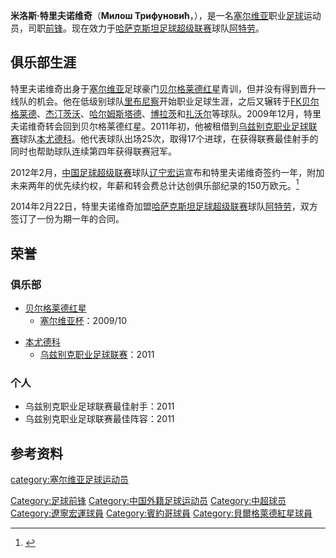 {{Infobox Football biography 
| playername           = 米洛斯·特里夫诺维奇<br>Mилoш Tpифунoвић
| image                = 
| fullname             = Mилoш Tpифунoвић<br>Miloš Trifunović
| height               = {{height|m=1.87}}
| dateofbirth          = {{Birth date and age|1984|10|15|df=y}}
| cityofbirth          = [[贝尔格莱德|贝尔格莱德]]
| countryofbirth       = [[南斯拉夫社会主义联邦共和国|南斯拉夫]]
| currentclub          = [[阿特劳|阿特劳]]
| clubnumber           = 14
| position             = [[前锋_(足球)|前锋]] 
| years1 = 2002–2003   |clubs1 = [[FK_Ribnica_Mionica|里布尼察]]            |caps1 = 19   |goals1 = 7
| years2 = 2003–2004   |clubs2 = [[FK_Beograd|FK贝尔格莱德]]                |caps2 = 20   |goals2 = 1
| years3 = 2004–2005   |clubs3 = [[FK_Jedinstvo_Bijelo_Polje|杰汀茨沃]]   |caps3 = 45   |goals3 = 16 
| years4 = 2006        |clubs4 = [[哈尔姆斯塔德足球俱乐部|哈尔姆斯塔德]]    |caps4 = 10   |goals4 = 1
| years5 = 2006        |clubs5 = [[FK_Borac_Čačak|博拉茨]]                    |caps5 = 9    |goals5 = 0
| years6 = 2007–2010   |clubs6 = [[FK_Javor|扎沃尔]]                            |caps6 = 83   |goals6 = 15
| years7 = 2010–2011   |clubs7 = [[贝尔格莱德红星足球俱乐部|贝尔格莱德红星]]        |caps7 = 26   |goals7 = 8
| years8 = 2011        |clubs8 = → [[賓約哥足球俱樂部|本尤德科]] (租借)               |caps8 = 25   |goals8 = 17
| years9 = 2012–2013      |clubs9 = [[辽宁宏运|辽宁宏运]]           |caps9 = 44    |goals9 = 13
| years10 = 2014     |clubs10 = [[阿特劳|阿特劳]]    |caps10 = 3    |goals10 = 1       
| nationalyears1 =   | nationalteam1 =    | nationalcaps1 =   | nationalgoals1 = 
| pcupdate       = 2014年4月7日
| ntupdate       = 
}}

'''米洛斯·特里夫诺维奇'''（'''Mилoш Tpифунoвић'''，{{bd|1984年|10月15日|||Trifunovic, Milos}}），是一名[[塞尔维亚|塞尔维亚]]职业[[足球|足球]]运动员，司职[[前锋_(足球)|前锋]]。现在效力于[[哈萨克斯坦足球超级联赛|哈萨克斯坦足球超级联赛]]球队[[阿特劳|阿特劳]]。

==俱乐部生涯==
特里夫诺维奇出身于[[塞尔维亚|塞尔维亚]]足球豪门[[贝尔格莱德红星足球俱乐部|贝尔格莱德红星]]青训，但并没有得到晋升一线队的机会。他在低级别球队[[FK_Ribnica_Mionica|里布尼察]]开始职业足球生涯，之后又辗转于[[FK_Beograd|FK贝尔格莱德]]、[[FK_Jedinstvo_Bijelo_Polje|杰汀茨沃]]、[[哈尔姆斯塔德足球俱乐部|哈尔姆斯塔德]]、[[FK_Borac_Čačak|博拉茨]]和[[FK_Javor|扎沃尔]]等球队。2009年12月，特里夫诺维奇转会回到贝尔格莱德红星。2011年初，他被租借到[[乌兹别克职业足球联赛|乌兹别克职业足球联赛]]球队[[賓約哥足球俱樂部|本尤德科]]。他代表球队出场25次，取得17个进球，在获得联赛最佳射手的同时也帮助球队连续第四年获得联赛冠军。

2012年2月，[[中国足球超级联赛|中国足球超级联赛]]球队[[辽宁宏运|辽宁宏运]]宣布和特里夫诺维奇签约一年，附加未来两年的优先续约权，年薪和转会费总计达创俱乐部纪录的150万欧元。<ref>{{Cite web |url=http://sports.sohu.com/20120204/n333718660.shtml |title=辽足新援特里夫诺维奇正式亮相 希望能进球20个 |access-date=2012-02-09 |archive-date=2016-10-26 |archive-url=https://web.archive.org/web/20161026000548/http://sports.sohu.com/20120204/n333718660.shtml |dead-url=no }}</ref>

2014年2月22日，特里夫诺维奇加盟[[哈萨克斯坦足球超级联赛|哈萨克斯坦足球超级联赛]]球队[[阿特劳|阿特劳]]，双方签订了一份为期一年的合同。


==荣誉==
===俱乐部===
* [[贝尔格莱德红星足球俱乐部|贝尔格莱德红星]]
** [[塞尔维亚杯|塞尔维亚杯]]：2009/10

* [[賓約哥足球俱樂部|本尤德科]]
** [[乌兹别克职业足球联赛|乌兹别克职业足球联赛]]：2011

===个人===
* 乌兹别克职业足球联赛最佳射手：2011
* 乌兹别克职业足球联赛最佳阵容：2011

==参考资料==
{{reflist}}

{{2012年中超分类名单辽宁}}
{{2013年中超分类名单辽宁}}

{{DEFAULTSORT:Trifunovic, Milos}}
[[category:塞尔维亚足球运动员|category:塞尔维亚足球运动员]]
[[Category:足球前锋|Category:足球前锋]]
[[Category:中国外籍足球运动员|Category:中国外籍足球运动员]] 
[[Category:中超球员|Category:中超球员]]
[[Category:遼寧宏運球員|Category:遼寧宏運球員]]
[[Category:賓約哥球員|Category:賓約哥球員]]
[[Category:貝爾格萊德紅星球員|Category:貝爾格萊德紅星球員]]